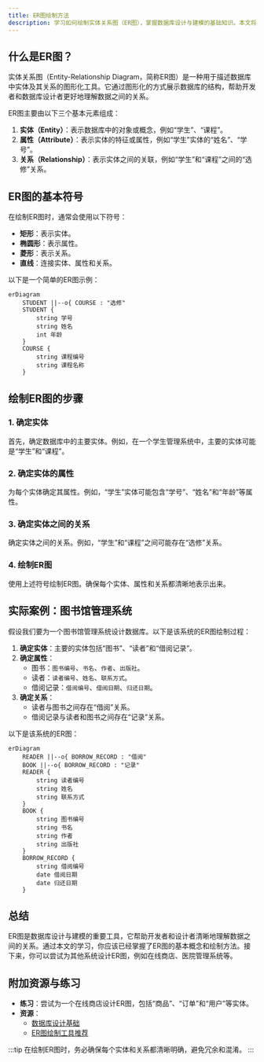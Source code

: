 ```yaml
---
title: ER图绘制方法
description: 学习如何绘制实体关系图（ER图），掌握数据库设计与建模的基础知识。本文将从基本概念入手，逐步讲解ER图的绘制方法，并提供实际案例和代码示例。
---
```


## 什么是ER图？

实体关系图（Entity-Relationship Diagram，简称ER图）是一种用于描述数据库中实体及其关系的图形化工具。它通过图形化的方式展示数据库的结构，帮助开发者和数据库设计者更好地理解数据之间的关系。

ER图主要由以下三个基本元素组成：
1. **实体（Entity）**：表示数据库中的对象或概念，例如“学生”、“课程”。
2. **属性（Attribute）**：表示实体的特征或属性，例如“学生”实体的“姓名”、“学号”。
3. **关系（Relationship）**：表示实体之间的关联，例如“学生”和“课程”之间的“选修”关系。

## ER图的基本符号

在绘制ER图时，通常会使用以下符号：
- **矩形**：表示实体。
- **椭圆形**：表示属性。
- **菱形**：表示关系。
- **直线**：连接实体、属性和关系。

以下是一个简单的ER图示例：

```mermaid
erDiagram
    STUDENT ||--o{ COURSE : "选修"
    STUDENT {
        string 学号
        string 姓名
        int 年龄
    }
    COURSE {
        string 课程编号
        string 课程名称
    }
```

## 绘制ER图的步骤

### 1. 确定实体

首先，确定数据库中的主要实体。例如，在一个学生管理系统中，主要的实体可能是“学生”和“课程”。

### 2. 确定实体的属性

为每个实体确定其属性。例如，“学生”实体可能包含“学号”、“姓名”和“年龄”等属性。

### 3. 确定实体之间的关系

确定实体之间的关系。例如，“学生”和“课程”之间可能存在“选修”关系。

### 4. 绘制ER图

使用上述符号绘制ER图。确保每个实体、属性和关系都清晰地表示出来。

## 实际案例：图书馆管理系统

假设我们要为一个图书馆管理系统设计数据库。以下是该系统的ER图绘制过程：

1. **确定实体**：主要的实体包括“图书”、“读者”和“借阅记录”。
2. **确定属性**：
   - 图书：`图书编号`、`书名`、`作者`、`出版社`。
   - 读者：`读者编号`、`姓名`、`联系方式`。
   - 借阅记录：`借阅编号`、`借阅日期`、`归还日期`。
3. **确定关系**：
   - 读者与图书之间存在“借阅”关系。
   - 借阅记录与读者和图书之间存在“记录”关系。

以下是该系统的ER图：

```mermaid
erDiagram
    READER ||--o{ BORROW_RECORD : "借阅"
    BOOK ||--o{ BORROW_RECORD : "记录"
    READER {
        string 读者编号
        string 姓名
        string 联系方式
    }
    BOOK {
        string 图书编号
        string 书名
        string 作者
        string 出版社
    }
    BORROW_RECORD {
        string 借阅编号
        date 借阅日期
        date 归还日期
    }
```

## 总结

ER图是数据库设计与建模的重要工具，它帮助开发者和设计者清晰地理解数据之间的关系。通过本文的学习，你应该已经掌握了ER图的基本概念和绘制方法。接下来，你可以尝试为其他系统设计ER图，例如在线商店、医院管理系统等。

## 附加资源与练习

- **练习**：尝试为一个在线商店设计ER图，包括“商品”、“订单”和“用户”等实体。
- **资源**：
  - [数据库设计基础](https://example.com/database-design-basics)
  - [ER图绘制工具推荐](https://example.com/er-diagram-tools)

:::tip
在绘制ER图时，务必确保每个实体和关系都清晰明确，避免冗余和混淆。
:::
